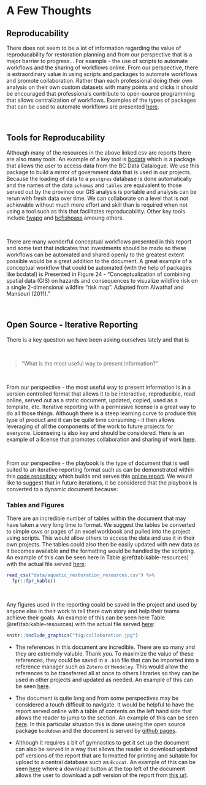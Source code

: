 # A Few Thoughts {-}

## Reproducability {-}
There does not seem to be a lot of information regarding the value of reproducability for restoration planning and from
our perspective that is a major barrier to progress... For example - the use of scripts to automate workflows and the
sharing of workflows online.  From our perspective, there is extraordinary value in using scripts and packages to
automate workflows and promote collaboration. Rather than each professional doing their own analysis on their own custom
datasets with many points and clicks it should be encouraged that professionals contribute to open-source programming
that allows centralization of workflows. Examples of the types of packages that can be used to automate workflows are
presented [here](https://github.com/NewGraphEnvironment/wildfire_recovery_playbook_review_2024/aquatic_restoration_resources.csv).


<br>

## Tools for Reproducability {-}

Although many of the resources in the above linked csv are reports there are also many tools.  An example of a key tool is
[bcdata](https://github.com/smnorris/bcdata) which is a package that allows the user to access data from the BC Data
Catalogue.  We use this package to build a mirror of government data that is used in our projects. Because the loading
of data to a `postgres` database is done automatically and the names of the data `schemas` and `tables` are equivalent
to those served out by the province our GIS analysis is portable and analysis can be rerun with fresh data over time. We
can collaborate on a level that is not achievable without much more effort and skill than is required when not using a
tool such as this that facilitates reproducability. Other key tools include [fwapg](https://github.com/smnorris/fwapg) and [bcfishpass](https://github.com/smnorris/bcfishpass) amoung others. 

<br>

There are many wonderful conceptual workflows presented in this report and some text that indicates that investments
should be made so these workflows can be automated and shared openly to the greatest extent possible would be a great
addition to the document.  A great example of a conceptual workflow that could be automated (with the help of packages
like bcdata!) is Presented in Figure 24 - "Conceptualization of combining spatial data (GIS) on hazards and consequences
to visualize wildfire risk on a single 2-dimensional wildfire “risk map”. Adapted from Alwathaf and Mansouri (2011)."

<br>

## Open Source - Iterative Reporting {-}
There is a key question we have been asking ourselves lately and that is 

<br>

    
  >"What is the most useful way to present information?" 
  
<br>
  

From our perspective - the most useful way to present information is in a version controlled format that allows it to be
interactive, reproducible, read online, served out as a static document, updated,  copied, used as a template, etc.
Iterative reporting with a permissive license is a great way to do all those things.  Although there is a steep learning
curve to produce this type of product and it can be quite time consuming - it then allows leveraging of all the
components of the work to future projects for everyone. Licenseing is also key and should be considered.  Here is an
example of a license that promotes collaboration and sharing of work
[here](https://github.com/NewGraphEnvironment/wildfire_recovery_playbook_review_2024/blob/main/LICENSE).

<br>

From our perspective - the playbook is the type of document that is well suited to an iterative reporting format such as
can be demonstrated within this [code
repository](https://github.com/NewGraphEnvironment/wildfire_recovery_playbook_review_2024) which builds and serves this
[online report](https://newgraphenvironment.github.io/wildfire_recovery_playbook_review_2024/). We would like to suggest
that in future iterations, it be considered that the playbook is converted to a dynamic document because:

### Tables and Figures {-}
There are an incredible number of tables within the document that may have taken a very long time to format.  We suggest
the tables be converted to simple csvs or pages of an excel workbook and pulled into the project using scripts. This
would allow others to access the data and use it in their own projects.  The tables could also then be easily updated
with new data as it becomes available and the formatting would be handled by the scripting. An example of this can be
seen here in Table \@ref(tab:kable-resources) with the actual file served
[here](https://github.com/NewGraphEnvironment/wildfire_recovery_playbook_review_2024/tree/main/data):

```r
read_csv("data/aquatic_restoration_resources.csv") %>%
  fpr::fpr_kable()
```

<br>
 
Any figures used in the reporting could be saved in the project and used by anyone else
 in their work to tell there own story and help their teams achieve their goals.  An example of this can be seen here 
 Table \@ref(tab:kable-resources) with the actual file served [here](https://github.com/NewGraphEnvironment/wildfire_recovery_playbook_review_2024/blob/main/fig/collaboration.jpg): 

```r
knitr::include_graphics("fig/collaboration.jpg")
```

 - The references in this document are incredible. There are so many and they are extremely valuble. Thank you. To
 maximize the value of these references, they could be saved in a `.bib` file that can be imported into a reference 
 manager such as `Zotero` or `Mendeley`.  This would allow the references to be transferred all at once to others libraries
 so they can be used in other projects and updated as needed.  An example of this can be seen [here](https://github.com/NewGraphEnvironment/wildfire_recovery_playbook_review_2024/blob/main/book.bib).


 - The document is quite long and from some perspectives may be considered a touch difficult to navigate.  It would be
 helpful to have the report served online with a table of contents on the left hand side that allows the reader to jump
 to the section. An example of this can be seen
 [here](https://newgraphenvironment.github.io/wildfire_recovery_playbook_review_2024/). In this particular situation
 this is done useing the open source package `bookdown` and the document is served by [github
 pages](https://pages.github.com/).
 
 - Although it requires a bit of gymnastics to get it set up the
 document can also be served in a way that allows the reader to download updated pdf versions of the report that are formatted
 for printing and suitable for upload to a central database such as `Ecocat`. An example of this can be seen [here](https://www.newgraphenvironment.com/fish_passage_skeena_2021_reporting/) where a download button at the top left of the
 document allows the user to download a pdf version of the report from [this url](
 https://github.com/NewGraphEnvironment/wildfire_recovery_playbook_review_2024/blob/master/docs/wildfire_recovery_playbook_review_2024.pdf).

